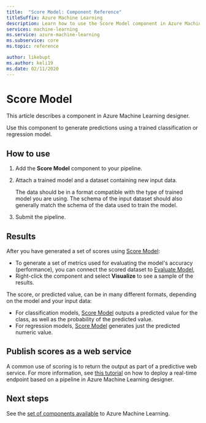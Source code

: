 ```yaml
---
title:  "Score Model: Component Reference"
titleSuffix: Azure Machine Learning
description: Learn how to use the Score Model component in Azure Machine Learning to generate predictions using a trained classification or regression model.
services: machine-learning
ms.service: azure-machine-learning
ms.subservice: core
ms.topic: reference

author: likebupt
ms.author: keli19
ms.date: 02/11/2020
---
```

# Score Model

This article describes a component in Azure Machine Learning designer.

Use this component to generate predictions using a trained classification or regression model.

## How to use

1. Add the **Score Model** component to your pipeline.

2. Attach a trained model and a dataset containing new input data. 

    The data should be in a format compatible with the type of trained model you are using. The schema of the input dataset should also generally match the schema of the data used to train the model.

3. Submit the pipeline.

## Results

After you have generated a set of scores using [Score Model](./score-model.md):

+ To generate a set of metrics used for evaluating the model's accuracy (performance), you can connect the scored dataset to [Evaluate Model](./evaluate-model.md), 
+ Right-click the component and select **Visualize** to see a sample of the results.
<!-- + To Save the results to a dataset. -->

The score, or predicted value, can be in many different formats, depending on the model and your input data:

- For classification models, [Score Model](./score-model.md) outputs a predicted value for the class, as well as the probability of the predicted value.
- For regression models, [Score Model](./score-model.md) generates just the predicted numeric value.


## Publish scores as a web service

A common use of scoring is to return the output as part of a predictive web service. For more information, see [this tutorial](../v1/tutorial-designer-automobile-price-deploy.md) on how to deploy a real-time endpoint based on a pipeline in Azure Machine Learning designer.

## Next steps

See the [set of components available](component-reference.md) to Azure Machine Learning.